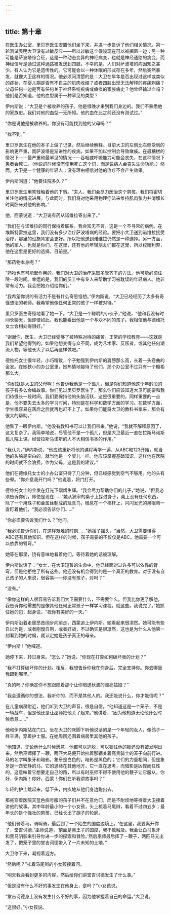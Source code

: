 ```yaml
---
---
---
```

title: 第十章
---




在医生办公室，里贝罗医生安置他们坐下来，并进一步告诉了他们相关情况。第一轮测试表明大卫没有过敏反应——所以过敏这个假设现在可以被搁置一边；另一种可能是萨波塔综合征，这是一种动态变异的神经病变，也就是神经通路的病变，而神经信号是通过这种通路被发送到四肢。不幸的是，人们对萨波塔的病因知之甚少。有人认为它是遗传性的。它可能会以一种休眠的形式存在多年，然后突然暴发，就像大卫这样的情况。他必须问清楚的是：大卫在早年是否出现过这样或类似的症状，在婴儿期是否有不自主的肌肉收缩？或者四肢出现无法解释的疼痛刺痛？父母任何一边是否有任何关于神经系统疾病或瘫痪的家族病史？他曾经输过血吗？他们是否知道，他的血型属于一种罕见的类型？

伊内斯说：“大卫是个被收养的孩子。他是很晚才来到我们身边的。我们不熟悉他的家族史。我们对他的血型一无所知。他的血在此之前还没有测试过。”

“你是说他是被收养的。你没有可能找到他的父母吗？”

“找不到。”

里贝罗医生在他的本子上做了记录，然后继续解释。目前大卫的左侧比右侧受到的影响更严重，而萨波塔是渐进性的疾病，如果不加以控制会导致瘫痪。在最糟糕的情况下——最严重和最罕见的情况——吞咽或呼吸能力可能会丧失，在这种情况下患者会死亡。（他说的时候没有使用死亡这个词，而是说病人会丧失生命功能。）然而，大卫是一个健康的年轻人；没有理由相信对他的治疗不会产生效果。

伊内斯问道：“他要住院多久？”

里贝罗医生用笔轻触着他的下唇。“夫人，我们会尽力医治这个男孩。我们将密切关注他的情况进展。与此同时，我们将对他采用物理疗法来维持肌肉张力并消解长时间卧床对他的影响。”

他，西蒙说道：“大卫说有药从诺维拉寄出来了。”

“我们在与诺维拉的同行保持着联系。我会知无不言。这是一个不寻常的病例。在埃斯特雷拉这里，我们没有多少治疗萨波塔病的经验。要把小大卫送到诺维拉接受治疗，那里的设施肯定会更好。所以把他送到诺维拉仍然是一种选择。另一方面，他的家人，也就是你们，在这里，还有他的年轻朋友们都在这里，所以权衡利弊，他在这里是更好的选择。目前是。”

“那药物本身呢？”

“药物也有可能起作用的。我们对大卫的治疗采取多管齐下的方法。他可能必须住院一段时间。幸运的是，我们的员工中有专人来帮助学习被耽误的年轻病人。她非常有活力。我会把她介绍给你们。”

“我希望你说的有活力不是有什么奇思怪想。”伊内斯说，“大卫已经经历了太多有奇怪想法的老师。我希望他像任何正常的孩子一样被对待。”

里贝罗医生奇怪地看了她一下。“大卫是一个聪明的小伙子，”他说，“他和我没有时间长聊天，但即便如此，我也能看出他是一个与众不同的孩子。我相信他与德维托女士会相处得很好。”

“谢谢你，医生。大卫已经受够了被特殊对待的痛苦。正常的学校教育——这就是我们希望他得到的。如果他想变得与众不同，成为艺术家、反叛者，或其他任何潮流人物，等他长大了以后再这样做吧。”

德维托女士很年轻，小巧精致，个子勉强到伊内斯的肩膀那么高，长着一头卷曲的金发。在她狭小的办公室里，她热情地接待了他们，那个办公室不过只有一个橱柜那么大。

“你们就是大卫的父母啊！他告诉我他是一个孤儿，但是你们知道他这个年龄段的孩子有多么会编故事。你们见过里贝罗医生了，那么你们应该知道大卫可能要和我们待很长一段时间。我们要保持他的头脑活跃，这是很重要的。同样重要的一点是，他不要失去太多的学习时间，特别是在科学和数学方面的学习。在数学方面，学生很容易在落后之后就再也赶不上了。如果你们能将大卫的教科书拿来，那会有很大的帮助。”

他瞥了一眼伊内斯。“他没有教科书可以让我们带来。”他说，“我就不解释原因了，这太复杂了。我简单地说，尽管他不是一个孤儿，但是大卫最近一直在拉斯马诺斯孤儿院上课。经营拉斯马诺斯的人不大相信书本的作用。”

“我认为，”伊内斯说，“他应该重新将他的课程再学一遍，从ABC和123开始，就当他的头脑是空白的，就当他是一个婴儿一样。他应该掌握基础知识，这样他在医院的时间就不会浪费。作为父母，这是我的建议。”

他们在德维托女士的小办公室只待了几分钟，但已经感觉到空气不够用。他的头有些晕。“你介意我开门吗？”他说着，将门打开。

德维托女士的金发在灯光下熠熠生辉。“我会尽力帮助你们的儿子，”她说，“但我必须告诉你们，即使是现在……”她从狭窄的桌子上探过身子，桌上没有任何东西，除了一个用珠子和金属丝制成的玩具鸟，栖息在一个横杆上，闪闪发光的黑眼睛一直盯着他们，“我必须告诉你们……”

“你必须要告诉我们什么？”他问。

“我必须告诉你们，在这样艰难的时刻……”她摇了摇头，“当然，大卫需要懂得ABC还有其他知识。但在这样的时候，孩子需要的不仅仅是ABC。他需要一个可以依靠的臂弯。”

她等在那里，饶有意味地看着他们，等待着她的话被理解。

伊内斯说话了：“女士，在大卫短暂的生命中，他已经面对过许多可以依靠的臂弯，但是他拒绝了所有这些。他还没有机会得到的是一个真正的教育。对于没有自己孩子的人来说，很容易——你没有孩子，对吗？”

“没有。”

“像你这样的人很容易告诉我们大卫需要什么，不需要什么。但我比你更了解他，我告诉你他需要的是像其他任何正常孩子一样学习课程。就这些。我说完了。”她抓住她的包，起身说，“祝你有美好的一天。”

伊内斯沿着走廊昂首阔步向前走，西蒙追上伊内斯。她看起来很凛然。她可能有些自以为是，或者刚愎自用，或者好战，不过确实是很凛然，这也是为什么从他第一刻看到她的时候，就认定她是孩子真正的母亲。

“伊内斯！”他喊道。

她停下来，转过身来。“怎么？”她说，“你现在打算如何破坏我的计划？”

“我不打算破坏你的计划。相反，我想告诉你我在你身后，完全支持你。你去哪里我跟到哪里。”

“真的吗？你确定你不想跟随着那个让你暗送秋波的漂亮姑娘？”

“我会遵循你的想法，我听你的，而不是其他人的。我还能说什么，你才能信呢？”

在儿童病房附近，他们听到大卫的声音，很是自信。“他知道这是一个笼子，不是一辆战车，但是他还是让巫师把他关了起来。”他讲着，“因为他知道无论他什么时候愿意……”

他和伊内斯站在门口。坐在大卫的床脚下听他说话的是一个年轻的女人，像鸽子一样丰满，穿着护士服。在她周围还围着病房里其他的孩子。

“他知道，无论他什么时候愿意，他都可以逃脱，可以锁住他的锁还没有被发明出来。然后巫师挥了一鞭，两匹大马便开始拉着那辆关着高贵骑士的笼子向前行进。马的名字叫象牙和暗影。象牙是白色的，暗影是黑色的；它们的力量相同，但是象牙是一匹安静的马，它的思绪在其他地方，它一直在思考，而暗影是凶悍而任性的，这意味着它想要走自己的路，所以有时巫师不得不使用他的鞭子让它服从。你好，伊内斯！你好，西蒙！你们在听我讲故事吗？”

年轻的护士跳起来，低下头，内疚地从他们身边跑出去。

那些穿着医院天蓝色病号服的孩子们并不在意他们，而是不耐烦地等待着大卫接着讲他的故事。其中年龄最小的一个小女孩，头上梳着马尾辫，看着不过四五岁；最年长的是个强壮的男孩，已经长出了胡子的轮廓。

“他们骑着马，骑啊骑，最后到了一个陌生的国度边境上。‘在这里，我要离开你了，堂吉诃德，’巫师说道，‘前面是黑王子的国度，我不敢触及。我会让白马象牙和黑马阴影来引导你进一步的探索和冒险。’然后巫师最后挥了一鞭子，两匹马又出发了，把笼子里的堂吉诃德带入了一片未知的土地。”

大卫停下来，凝视着远方。

“然后呢？”扎着马尾辫的小女孩接着问。

“明天我会看到更多的内容，然后给你们讲堂吉诃德发生了什么事。”

“但是没有什么不好的事发生在他身上，是吗？”小女孩说。

“堂吉诃德身上没有发生什么不好的事，因为他掌握着自己的命运。”大卫说。

“这很好。”小女孩说。